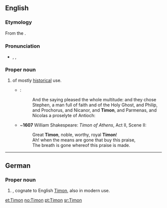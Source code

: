{{also|timon|timón}}
==English==
{{wikipedia}}

===Etymology===
From the {{etyl|grc|en}} {{term|sc=polytonic|Τίμων|Τῑ́μων|tr=Tīmōn|lang=grc}}.

===Pronunciation===
* {{a|RP}} {{enPR|tīʹmən}}, {{IPA|/ˈtaɪmən/}}, {{X-SAMPA|/"taIm@n/}}

===Proper noun===
{{en-proper noun}}

# {{given name|male|from=Ancient Greek|}} of mostly [[historical]] use.
#* {{RQ:Authorized Version|Acts|6|5}}:
#*: And the saying pleased the whole multitude: and they chose Stephen, a man full of faith and of the Holy Ghost, and Philip, and Prochorus, and Nicanor, and '''Timon''', and Parmenas, and Nicolas a proselyte of Antioch:
#* ~'''1607''' William Shakespeare: ''Timon of Athens'', Act II, Scene II:
#*: Great '''Timon''', noble, worthy, royal '''Timon'''!
#*: Ah! when the means are gone that buy this praise,
#*: The breath is gone whereof this praise is made.

----

==German==

===Proper noun===
{{head|de|proper noun}}

# {{given name|male|lang=de}}, cognate to English [[#English|Timon]], also in modern use.

[[et:Timon]]
[[no:Timon]]
[[pt:Timon]]
[[sr:Timon]]